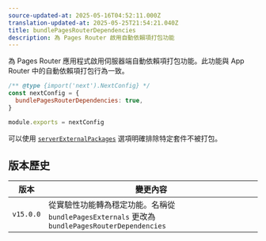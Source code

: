```yaml
---
source-updated-at: 2025-05-16T04:52:11.000Z
translation-updated-at: 2025-05-25T21:54:21.040Z
title: bundlePagesRouterDependencies
description: 為 Pages Router 啟用自動依賴項打包功能
---
```


為 Pages Router 應用程式啟用伺服器端自動依賴項打包功能。此功能與 App Router 中的自動依賴項打包行為一致。

```js filename="next.config.js"
/** @type {import('next').NextConfig} */
const nextConfig = {
  bundlePagesRouterDependencies: true,
}

module.exports = nextConfig
```

可以使用 [`serverExternalPackages`](/docs/pages/api-reference/config/next-config-js/serverExternalPackages) 選項明確排除特定套件不被打包。

## 版本歷史

| 版本       | 變更內容                                                                                                   |
| ---------- | --------------------------------------------------------------------------------------------------------- |
| `v15.0.0` | 從實驗性功能轉為穩定功能。名稱從 `bundlePagesExternals` 更改為 `bundlePagesRouterDependencies` |